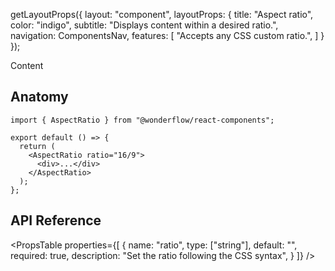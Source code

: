 
  getLayoutProps({
    layout: "component",
    layoutProps: {
      title: "Aspect ratio",
      color: "indigo",
      subtitle: "Displays content within a desired ratio.",
      navigation: ComponentsNav,
      features: [
        "Accepts any CSS custom ratio.",
      ]
    }
  });

<LiveArea>
  <AspectRatio ratio="16/9">
    <Card dimmed={0} style={{ width: 400 }}>Content</Card>
  </AspectRatio>
</LiveArea>

## Anatomy

```tsx lines="1,5-7"
import { AspectRatio } from "@wonderflow/react-components";

export default () => {
  return (
    <AspectRatio ratio="16/9">
      <div>...</div>
    </AspectRatio>
  );
};
```

## API Reference

<PropsTable
  properties={[
    {
      name: "ratio",
      type: ["string"],
      default: "",
      required: true,
      description: "Set the ratio following the CSS syntax",
    }
  ]}
/>

